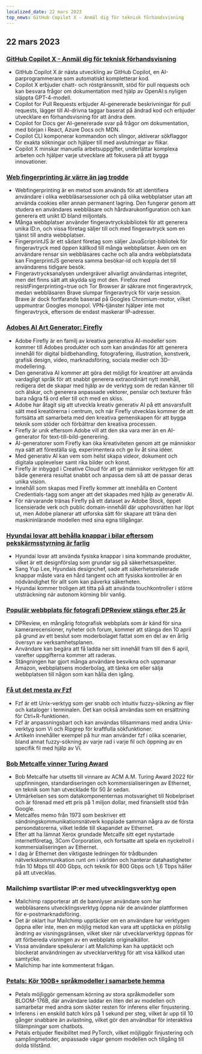 ```yaml
---
localized_date: 22 mars 2023
top_news: GitHub Copilot X - Anmäl dig för teknisk förhandsvisning
---
```




<CallToAction />

<Steps>

## 22 mars 2023

### [GitHub Copilot X - Anmäl dig för teknisk förhandsvisning](https://github.blog/2023-03-22-github-copilot-x-the-ai-powered-developer-experience/?ref=hackernewsgpt.com)

- GitHub Copilot X är nästa utveckling av GitHub Copilot, en AI-parprogrammerare som automatiskt kompletterar kod.
- Copilot X erbjuder chatt- och röstgränssnitt, stöd för pull requests och kan besvara frågor om dokumentation med hjälp av OpenAI:s nyligen släppta GPT-4-modell.
- Copilot for Pull Requests erbjuder AI-genererade beskrivningar för pull requests, lägger till AI-drivna taggar baserat på ändrad kod och erbjuder utvecklare en förhandsvisning för att ändra dem.
- Copilot for Docs ger AI-genererade svar på frågor om dokumentation, med början i React, Azure Docs och MDN.
- Copilot CLI komponerar kommandon och slingor, aktiverar sökflaggor för exakta sökningar och hjälper till med avslutningar av flikar.
- Copilot X minskar manuella arbetsuppgifter, underlättar komplexa arbeten och hjälper varje utvecklare att fokusera på att bygga innovationer.

### [Web fingerprinting är värre än jag trodde](https://www.bitestring.com/posts/2023-03-19-web-fingerprinting-is-worse-than-I-thought.html?ref=hackernewsgpt.com)

- Webfingerprinting är en metod som används för att identifiera användare i olika webbläsarsessioner och på olika webbplatser utan att använda cookies eller annan permanent lagring. Den fungerar genom att studera en användares webbläsare och hårdvarukonfiguration och kan generera ett unikt ID bland miljontals.
- Många webbplatser använder fingeravtrycksbibliotek för att generera unika ID:n, och vissa företag säljer till och med fingeravtryck som en tjänst till andra webbplatser.
- FingerprintJS är ett sådant företag som säljer JavaScript-bibliotek för fingeravtryck med öppen källkod till många webbplatser. Även om en användare rensar sin webbläsares cache och alla andra webbplatsdata kan FingerprintJS generera samma besökar-id och koppla det till användarens tidigare besök.
- Fingeravtrycksanalysen undergräver allvarligt användarnas integritet, men det finns sätt att skydda sig mot den. Firefox med resistFingerprinting=true och Tor Browser är säkrare mot fingeravtryck, medan webbläsaren Brave slumpar fingeravtryck för varje session. Brave är dock fortfarande baserad på Googles Chromium-motor, vilket uppmuntrar Googles monopol. VPN-tjänster hjälper inte mot fingeravtryck, eftersom de endast maskerar IP-adresser.

### [Adobes AI Art Generator: Firefly](https://www.adobe.com/sensei/generative-ai/firefly.html?ref=hackernewsgpt.com)

- Adobe Firefly är en familj av kreativa generativa AI-modeller som kommer till Adobes produkter och som kan användas för att generera innehåll för digital bildbehandling, fotografering, illustration, konstverk, grafisk design, video, marknadsföring, sociala medier och 3D-modellering.
- Den generativa AI kommer att göra det möjligt för kreatörer att använda vardagligt språk för att snabbt generera extraordinärt nytt innehåll, redigera det de skapar med hjälp av de verktyg som de redan känner till och älskar, och generera anpassade vektorer, penslar och texturer från bara några få ord eller till och med en skiss.
- Adobe har åtagit sig att utveckla kreativ generativ AI på ett ansvarsfullt sätt med kreatörerna i centrum, och när Firefly utvecklas kommer de att fortsätta att samarbeta med den kreativa gemenskapen för att bygga teknik som stöder och förbättrar den kreativa processen.
- Firefly är unik eftersom Adobe vill att den ska vara mer än en AI-generator för text-till-bild-generering.
- AI-generatorer som Firefly kan öka kreativiteten genom att ge människor nya sätt att föreställa sig, experimentera och ge liv åt sina idéer.
- Med generativ AI kan vem som helst skapa videor, dokument och digitala upplevelser samt rika bilder och konst.
- Firefly är inbyggd i Creative Cloud för att ge människor verktygen för att både generera resultat snabbt och anpassa dem så att de passar deras unika vision.
- Innehåll som skapas med Firefly kommer att innehålla en Content Credentials-tagg som anger att det skapades med hjälp av generativ AI.
- För närvarande tränas Firefly på ett dataset av Adobe Stock, öppet licensierade verk och public domain-innehåll där upphovsrätten har löpt ut, men Adobe planerar att utforska sätt för skapare att träna den maskininlärande modellen med sina egna tillgångar.

### [Hyundai lovar att behålla knappar i bilar eftersom pekskärmsstyrning är farlig](https://www.thedrive.com/news/hyundai-promises-to-keep-buttons-in-cars-because-touchscreen-controls-are-dangerous?ref=hackernewsgpt.com)

- Hyundai lovar att använda fysiska knappar i sina kommande produkter, vilket är ett designförslag som grundar sig på säkerhetsaspekter.
- Sang Yup Lee, Hyundais designchef, sade att säkerhetsrelaterade knappar måste vara en hård tangent och att fysiska kontroller är en nödvändighet för allt som kan påverka säkerheten.
- Hyundai kommer troligen att titta på att använda touchkontroller i större utsträckning när autonom körning blir vanlig.

### [Populär webbplats för fotografi DPReview stängs efter 25 år](https://www.dpreview.com/news/5901145460/dpreview-com-to-close?ref=hackernewsgpt.com)

- DPReview, en mångårig fotografisk webbplats som är känd för sina kamerarecensioner, nyheter och forum, kommer att stänga den 10 april på grund av ett beslut som moderbolaget fattat som en del av en årlig översyn av verksamhetsplanen.
- Användare kan begära att få ladda ner sitt innehåll fram till den 6 april, varefter uppgifterna kommer att raderas.
- Stängningen har gjort många användare besvikna och uppmanar Amazon, webbplatsens moderbolag, att tänka om eller sälja webbplatsen till någon som kan hålla den igång.

### [Få ut det mesta av Fzf](https://andrew-quinn.me/fzf/?ref=hackernewsgpt.com)

- Fzf är ett Unix-verktyg som ger snabb och intuitiv fuzzy-sökning av filer och kataloger i terminalen. Det kan också användas som en ersättning för Ctrl+R-funktionen.
- Fzf är anpassningsbart och kan användas tillsammans med andra Unix-verktyg som Vi och Ripgrep för kraftfulla sökfunktioner.
- Artikeln innehåller exempel på hur man använder fzf i olika scenarier, bland annat fuzzy-sökning av varje rad i varje fil och öppning av en specifik fil med hjälp av Vi.

### [Bob Metcalfe vinner Turing Award](https://amturing.acm.org/?2023=&ref=hackernewsgpt.com)

- Bob Metcalfe har utsetts till vinnare av ACM A.M. Turing Award 2022 för uppfinningen, standardiseringen och kommersialiseringen av Ethernet, en teknik som han utvecklade för 50 år sedan.
- Utmärkelsen ses som datakomponenternas motsvarighet till Nobelpriset och är förenad med ett pris på 1 miljon dollar, med finansiellt stöd från Google.
- Metcalfes memo från 1973 som beskriver ett sändningskommunikationsnätverk kopplade samman några av de första persondatorerna, vilket ledde till skapandet av Ethernet.
- Efter att ha lämnat Xerox grundade Metcalfe sitt eget nystartade internetföretag, 3Com Corporation, och fortsatte att spela en nyckelroll i kommersialiseringen av Ethernet.
- I dag är Ethernet den viktigaste ledningen för trådbunden nätverkskommunikation runt om i världen och hanterar datahastigheter från 10 Mbps till 400 Gbps, och teknik för 800 Gbps och 1,6 Tbps håller på att utvecklas.

### Mailchimp svartlistar IP:er med utvecklingsverktyg open

- Mailchimp rapporterar att de bannlyser användare som har webbläsarens utvecklingsverktyg öppna när de använder plattformen för e-postmarknadsföring.
- Det är oklart hur Mailchimp upptäcker om en användare har verktygen öppna eller inte, men en möjlig metod kan vara att upptäcka en plötslig ändring av visningsgränsen, vilket sker när utvecklarverktyg öppnas för att förbereda visningen av en webbplats originalkällor.
- Vissa användare spekulerar i att Mailchimp kan ha upptäckt och blockerat användningen av utvecklarverktyg för att visa källkod utan samtycke.
- Mailchimp har inte kommenterat frågan.

### [Petals: Kör 100B+ språkmodeller i samarbete hemma](https://petals.ml/?ref=hackernewsgpt.com)

- Petals möjliggör gemensam körning av stora språkmodeller som BLOOM-176B, där användare laddar en liten del av modellen och samarbetar med andra som sköter resten för inferens eller finjustering.
- Inferens i en enskild batch körs på 1 sekund per steg, vilket är upp till 10 gånger snabbare än avlastning, vilket gör den användbar för interaktiva tillämpningar som chatbots.
- Petals erbjuder flexibilitet med PyTorch, vilket möjliggör finjustering och samplingmetoder, anpassade vägar genom modellen och tillgång till dolda tillstånd.

</Steps>
